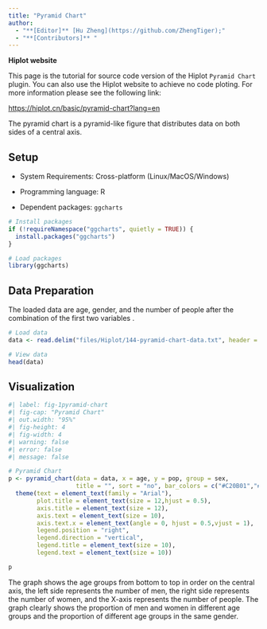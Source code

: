 ```yaml
---
title: "Pyramid Chart"
author:
  - "**[Editor]** [Hu Zheng](https://github.com/ZhengTiger);"
  - "**[Contributors]** "
---
```


::: callout-note
**Hiplot website**

This page is the tutorial for source code version of the Hiplot `Pyramid Chart` plugin. You can also use the Hiplot website to achieve no code ploting. For more information please see the following link:

<https://hiplot.cn/basic/pyramid-chart?lang=en>
:::

The pyramid chart is a pyramid-like figure that distributes data on both sides of a central axis.

## Setup

-   System Requirements: Cross-platform (Linux/MacOS/Windows)

-   Programming language: R

-   Dependent packages: `ggcharts`

```r
# Install packages
if (!requireNamespace("ggcharts", quietly = TRUE)) {
  install.packages("ggcharts")
}

# Load packages
library(ggcharts)
```

## Data Preparation

The loaded data are age, gender, and the number of people after the combination of the first two variables .

```r
# Load data
data <- read.delim("files/Hiplot/144-pyramid-chart-data.txt", header = T)

# View data
head(data)
```

## Visualization

```r
#| label: fig-1pyramid-chart
#| fig-cap: "Pyramid Chart"
#| out.width: "95%"
#| fig-height: 4
#| fig-width: 4
#| warning: false
#| error: false
#| message: false

# Pyramid Chart
p <- pyramid_chart(data = data, x = age, y = pop, group = sex, 
                   title = "", sort = "no", bar_colors = c("#C20B01","#196ABD")) +
  theme(text = element_text(family = "Arial"),
        plot.title = element_text(size = 12,hjust = 0.5),
        axis.title = element_text(size = 12),
        axis.text = element_text(size = 10),
        axis.text.x = element_text(angle = 0, hjust = 0.5,vjust = 1),
        legend.position = "right",
        legend.direction = "vertical",
        legend.title = element_text(size = 10),
        legend.text = element_text(size = 10))

p
```

The graph shows the age groups from bottom to top in order on the central axis, the left side represents the number of men, the right side represents the number of women, and the X-axis represents the number of people. The graph clearly shows the proportion of men and women in different age groups and the proportion of different age groups in the same gender.


